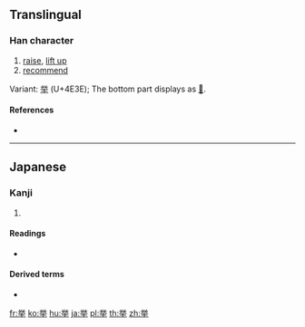 {{also|拳|舉}}
==Translingual==
{{Han simplified forms|舉|挙|举}}

===Han character===
{{Han char|rn=64|rad=手|as=06|sn=10|four=|canj=FCQ,XFCQ|ids=⿱⿳⺍一八手}}

# [[raise]], [[lift up]]
# [[recommend]]

Variant: [[举]] (U+4E3E); The bottom part displays as [[𠀆]].

====References====
* {{Han ref|kx=0431.171|dkj=12081|dj=0780.230|hdz=31864.081|uh=6319|ud=25369}}

----

==Japanese==

===Kanji===
{{ja-kanji|grade=4|rs=手06|style=s|kyu=擧}}

# {{defn|lang=ja|sort=手06}}

====Readings====
* {{ja-readings|goon=[[こ]] (ko)|kanon=[[きょ]] (kyo)|kun=[[あげる]] (ageru), [[あがる]] (agaru), [[こぞる]] (kozoru)}}

====Derived terms====
* {{m|ja|挙げる||to raise, to give (an example)|tr=[[あげる]], [[ageru]]|sc=Jpan}}

[[fr:挙]]
[[ko:挙]]
[[hu:挙]]
[[ja:挙]]
[[pl:挙]]
[[th:挙]]
[[zh:挙]]